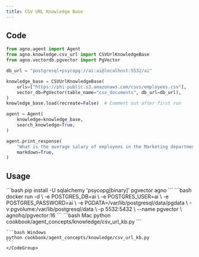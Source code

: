 ```yaml
---
title: CSV URL Knowledge Base
---
```


## Code

```python
from agno.agent import Agent
from agno.knowledge.csv_url import CSVUrlKnowledgeBase
from agno.vectordb.pgvector import PgVector

db_url = "postgresql+psycopg://ai:ai@localhost:5532/ai"

knowledge_base = CSVUrlKnowledgeBase(
    urls=["https://phi-public.s3.amazonaws.com/csvs/employees.csv"],
    vector_db=PgVector(table_name="csv_documents", db_url=db_url),
)
knowledge_base.load(recreate=False)  # Comment out after first run

agent = Agent(
    knowledge=knowledge_base,
    search_knowledge=True,
)

agent.print_response(
    "What is the average salary of employees in the Marketing department?",
    markdown=True,
)
```

## Usage

<Steps>
  <Snippet file="create-venv-step.mdx" />

  <Step title="Install libraries">
    ```bash
    pip install -U sqlalchemy 'psycopg[binary]' pgvector agno
    ```
  </Step>

  <Step title="Run PgVector">
    ```bash
    docker run -d \
      -e POSTGRES_DB=ai \
      -e POSTGRES_USER=ai \
      -e POSTGRES_PASSWORD=ai \
      -e PGDATA=/var/lib/postgresql/data/pgdata \
      -v pgvolume:/var/lib/postgresql/data \
      -p 5532:5432 \
      --name pgvector \
      agnohq/pgvector:16
    ```
  </Step>

  <Step title="Run Agent">
    <CodeGroup>
    ```bash Mac
    python cookbook/agent_concepts/knowledge/csv_url_kb.py
    ```

    ```bash Windows
    python cookbook/agent_concepts/knowledge/csv_url_kb.py
    ```
    </CodeGroup>
  </Step>
</Steps>